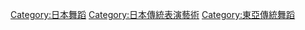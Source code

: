 [[Category:日本舞蹈|Category:日本舞蹈]]
[[Category:日本傳統表演藝術|Category:日本傳統表演藝術]]
[[Category:東亞傳統舞蹈|Category:東亞傳統舞蹈]]